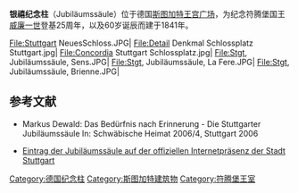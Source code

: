'''银禧纪念柱'''（Jubiläumssäule）位于德国[[斯图加特|斯图加特]][[王宫广场_(斯图加特)|王宫广场]]，为纪念符腾堡国王[[威廉一世_(符腾堡)|威廉一世]]登基25周年，以及60岁诞辰而建于1841年。

<gallery>
File:Stuttgart NeuesSchloss.JPG|
File:Detail Denkmal Schlossplatz Stuttgart.jpg|
File:Concordia Stuttgart Schlossplatz.jpg|
File:Stgt, Jubiläumssäule, Sens.JPG|
File:Stgt, Jubiläumssäule, La Fere.JPG|
File:Stgt, Jubiläumssäule, Brienne.JPG|
</gallery>

== 参考文献 ==
* Markus Dewald: Das Bedürfnis nach Erinnerung - Die Stuttgarter Jubiläumssäule In: Schwäbische Heimat 2006/4, Stuttgart 2006
{{Commonscat|Jubiläumssäule Stuttgart|Jubiläumssäule}}
*[http://www.stuttgart.de/department/show/130664/1 Eintrag der Jubiläumssäule auf der offiziellen Internetpräsenz der Stadt Stuttgart] {{Wayback|url=http://www.stuttgart.de/department/show/130664/1 |date=20190701193005 }}

{{Coordinate|article=/|NS=48.778544|EW=9.17991|type=landmark|dim=10|name=Jubiläumssäule|region=DE-BW}}

[[Category:德国纪念柱|Category:德国纪念柱]]
[[Category:斯图加特建筑物|Category:斯图加特建筑物]]
[[Category:符腾堡王室|Category:符腾堡王室]]